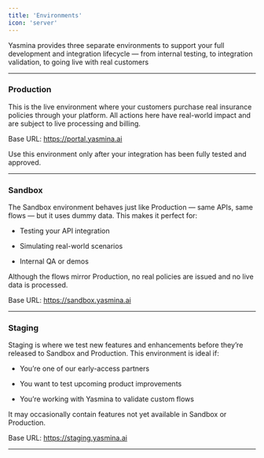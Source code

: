 ```yaml
---
title: 'Environments'
icon: 'server'
---
```


Yasmina provides three separate environments to support your full development and integration lifecycle — from internal testing, to integration validation, to going live with real customers

***

### Production
This is the live environment where your customers purchase real insurance policies through your platform. All actions here have real-world impact and are subject to live processing and billing.

Base URL: https://portal.yasmina.ai

Use this environment only after your integration has been fully tested and approved.

***

### Sandbox
The Sandbox environment behaves just like Production — same APIs, same flows — but it uses dummy data. This makes it perfect for:

* Testing your API integration

* Simulating real-world scenarios

* Internal QA or demos

Although the flows mirror Production, no real policies are issued and no live data is processed.

Base URL: https://sandbox.yasmina.ai

***

### Staging
Staging is where we test new features and enhancements before they’re released to Sandbox and Production. This environment is ideal if:

* You’re one of our early-access partners

* You want to test upcoming product improvements

* You’re working with Yasmina to validate custom flows

It may occasionally contain features not yet available in Sandbox or Production.

Base URL: https://staging.yasmina.ai

***
